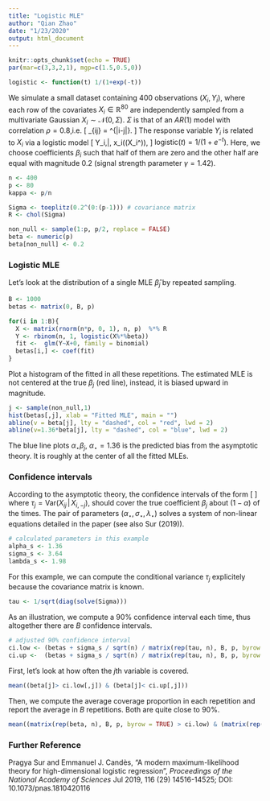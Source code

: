 ```yaml
---
title: "Logistic MLE"
author: "Qian Zhao"
date: "1/23/2020"
output: html_document
---
```


```r
knitr::opts_chunk$set(echo = TRUE)
par(mar=c(3,3,2,1), mgp=c(1.5,0.5,0))
```

```r
logistic <- function(t) 1/(1+exp(-t))
```

We simulate a small dataset containing 400 observations $(X_i,Y_i)$, where each row of the covariates $X_i\in\mathbb{R}^{80}$ are independently sampled from a multivariate Gaussian $X_i\sim\mathcal{N}(0, \Sigma)$. $\Sigma$ is that of an $AR(1)$ model with correlation $\rho = 0.8$,i.e.
\[
\Sigma_{ij} = \rho^{|i-j|}.
\]
The response variable $Y_i$ is related to $X_i$ via a logistic model 
\[
Y_i\,|\, x_i\sim \mathrm{Bernoulli}(\mathrm{logistic}(X_i^\top \beta)),
\]
$\mathrm{logistic}(t) = 1/(1+e^{-t})$.  Here, we choose coefficients $\beta_i$ such that half of them are zero and the other half are equal with magnitude 0.2 (signal strength parameter $\gamma = 1.42$). 

```r
n <- 400
p <- 80
kappa <- p/n

Sigma <- toeplitz(0.2^(0:(p-1))) # covariance matrix
R <- chol(Sigma)

non_null <- sample(1:p, p/2, replace = FALSE) 
beta <- numeric(p)
beta[non_null] <- 0.2
```

### Logistic MLE

Let's look at the distribution of a single MLE $\hat{\beta}_{j}$ by repeated sampling. 

```r
B <- 1000
betas <- matrix(0, B, p)

for(i in 1:B){
  X <- matrix(rnorm(n*p, 0, 1), n, p)  %*% R
  Y <- rbinom(n, 1, logistic(X%*%beta))
  fit <-  glm(Y~X+0, family = binomial)
  betas[i,] <- coef(fit)
}
```

Plot a histogram of the fitted in all these repetitions. The estimated MLE is not centered at the true $\beta_j$ (red line), instead, it is biased upward in magnitude. 

```r
j <- sample(non_null,1)
hist(betas[,j], xlab = "Fitted MLE", main = "")
abline(v = beta[j], lty = "dashed", col = "red", lwd = 2)
abline(v=1.36*beta[j], lty = "dashed", col = "blue", lwd = 2)
```

The blue line plots $\alpha_\star\beta_j$, $\alpha_\star = 1.36$ is the predicted bias from the asymptotic theory. It is roughly at the center of all the fitted MLEs.

### Confidence intervals 

According to the asymptotic theory, the confidence intervals of the form 
\[
\left[\frac{1}{\alpha_\star}\left(\hat{\beta}_j - \frac{\sigma_\star}{\sqrt{n}\tau_j}z_{(1-\alpha/2)}\right),\frac{1}{\alpha_\star}\left(\hat{\beta}_j + \frac{\sigma_\star}{\sqrt{n}\tau_j}z_{(1-\alpha/2)}\right)\right]
\]
where $\tau_j = \mathrm{Var}(X_{ij}\,|\,X_{i,-j})$, should cover the true coefficient $\beta_j$ about $(1-\alpha)$ of the times. The pair of parameters $(\alpha_\star, \sigma_\star, \lambda_\star)$ solves a system of non-linear equations detailed in the paper (see also Sur (2019)). 

```r
# calculated parameters in this example
alpha_s <- 1.36
sigma_s <- 3.64
lambda_s <- 1.98
```

For this example, we can compute the conditional variance $\tau_j$ explicitely because the covariance matrix is known.

```r
tau <- 1/sqrt(diag(solve(Sigma)))
```

As an illustration, we compute a 90\% confidence interval each time, thus altogether there are $B$ confidence intervals.  

```r
# adjusted 90% confidence interval 
ci.low <- (betas + sigma_s / sqrt(n) / matrix(rep(tau, n), B, p, byrow = TRUE) * qnorm(0.05))/alpha_s
ci.up <-  (betas + sigma_s / sqrt(n) / matrix(rep(tau, n), B, p, byrow = TRUE)  * qnorm(0.95))/alpha_s
```

First, let's look at how often the $j$th variable is covered. 

```r
mean((beta[j]> ci.low[,j]) & (beta[j]< ci.up[,j])) 
```

Then, we compute the average coverage proportion in each repetition and report the average in $B$ repetitions. Both are quite close to 90\%. 

```r
mean((matrix(rep(beta, n), B, p, byrow = TRUE) > ci.low) & (matrix(rep(beta, n), B, p, byrow = TRUE) < ci.up)) 
```

### Further Reference
Pragya Sur and Emmanuel J. Candès, "A modern maximum-likelihood theory for high-dimensional logistic regression", *Proceedings of the National Academy of Sciences* Jul 2019, 116 (29) 14516-14525; DOI: 10.1073/pnas.1810420116


